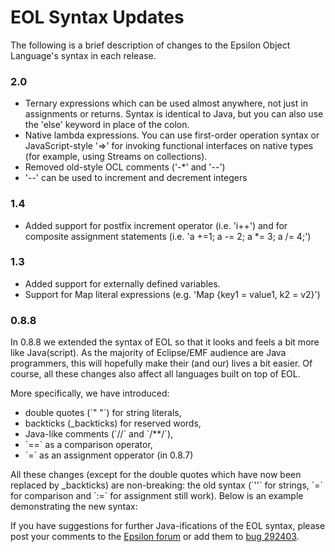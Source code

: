 =EOL Syntax Updates=

The following is a brief description of changes to the Epsilon Object Language's syntax in each release.

=== 2.0 ===

* Ternary expressions which can be used almost anywhere, not just in assignments or returns. Syntax is identical to Java, but you can also use the 'else' keyword in place of the colon.
* Native lambda expressions. You can use first-order operation syntax or JavaScript-style '=>' for invoking functional interfaces on native types (for example, using Streams on collections).
* Removed old-style OCL comments ('-*' and '--')
* '--' can be used to increment and decrement integers


=== 1.4 ===

* Added support for postfix increment operator (i.e. 'i++') and for composite assignment statements (i.e. 'a +=1; a -= 2; a *= 3; a /= 4;')


=== 1.3 ===

* Added support for externally defined variables.
* Support for Map literal expressions (e.g. 'Map {key1 = value1, k2 = v2}')


=== 0.8.8 ===

In 0.8.8 we extended the syntax of EOL so that it looks and feels a bit more like Java(script). As the majority of Eclipse/EMF audience are Java programmers, this will hopefully make their (and our) lives a bit easier. Of course, all these changes also affect all languages built on top of EOL.

More specifically, we have introduced:

* double quotes (`" "`) for string literals, 
* backticks (_backticks) for reserved words,
* Java-like comments (`//` and `/**/`),
* `==` as a comparison operator,
* `=` as an assignment opperator (in 0.8.7)
 
All these changes (except for the double quotes which have now been replaced by _backticks) are non-breaking: the old syntax (`''` for strings, `=` for comparison and `:=` for assignment still work). Below is an example demonstrating the new syntax:

{{{eol
/*
 This is a multi line comment
*/
// This is a single line comment
var i = 1;
if (i == 1) {
	"Hello World".println();
}

i = 2; // Assigns the value 2 to i

var `variable with spaces` = 3;
`variable with spaces`.println(); // Prints 3
}}}

If you have suggestions for further Java-ifications of the EOL syntax, please post your comments to the [[../../../forum|Epsilon forum]] or add them to [[https://bugs.eclipse.org/bugs/show_bug.cgi?id=292403|bug 292403]].